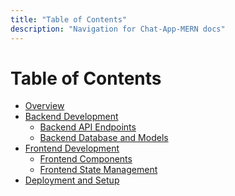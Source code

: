```yaml
---
title: "Table of Contents"
description: "Navigation for Chat-App-MERN docs"
---
```

# Table of Contents

<TOC />

  - [Overview](./1_overview.mdx)
  - [Backend Development](./2_backend.mdx)
    - [Backend API Endpoints](./2.1_backend_api.mdx)
    - [Backend Database and Models](./2.2_backend_database.mdx)
  - [Frontend Development](./3_frontend.mdx)
    - [Frontend Components](./3.1_frontend_components.mdx)
    - [Frontend State Management](./3.2_frontend_state.mdx)
  - [Deployment and Setup](./4_deployment.mdx)